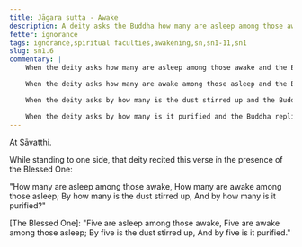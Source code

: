 ```yaml
---
title: Jāgara sutta - Awake
description: A deity asks the Buddha how many are asleep among those awake, how many are awake among those asleep, how many stir up the dust, and how many purify it.
fetter: ignorance
tags: ignorance,spiritual faculties,awakening,sn,sn1-11,sn1
slug: sn1.6
commentary: |
    When the deity asks how many are asleep among those awake and the Buddha replies with five, this refers to the five lower fetters of personal existence, doubt, adherence to rules and observances, sensual desire, and ill-will. These fetters keep one "asleep" even in the presence of wisdom.

    When the deity asks how many are awake among those asleep and the Buddha replies with five, this refers to the five spiritual faculties of |confidence::faith|, energy, mindfulness, collectedness, and wisdom. These faculties keep one "awake" and mindful even in the midst of ignorance.

    When the deity asks by how many is the dust stirred up and the Buddha replies with five, this refers to the five hindrances of sensual desire, ill-will, sloth and torpor, restlessness and worry, and doubt. These hindrances cloud the mind with impurities.

    When the deity asks by how many is it purified and the Buddha replies with five, this refers to the same five spiritual faculties — confidence, energy, mindfulness, collectedness, and wisdom. These faculties purify the mind, leading to clarity and liberation.
---
```


At Sāvatthi.

While standing to one side, that deity recited this verse in the presence of the Blessed One:

"How many are asleep among those awake,
How many are awake among those asleep;
By how many is the dust stirred up,
And by how many is it purified?"

[The Blessed One]: "Five are asleep among those awake,
Five are awake among those asleep;
By five is the dust stirred up,
And by five is it purified."